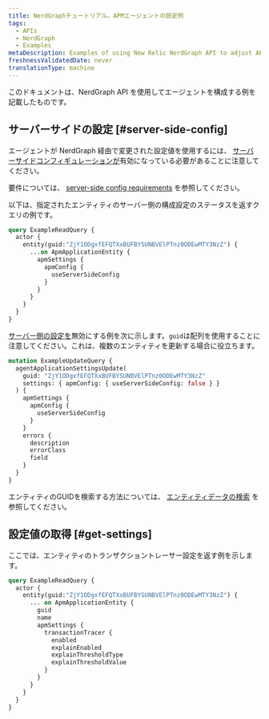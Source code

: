 ```yaml
---
title: NerdGraphチュートリアル。APMエージェントの設定例
tags:
  - APIs
  - NerdGraph
  - Examples
metaDescription: Examples of using New Relic NerdGraph API to adjust APM
freshnessValidatedDate: never
translationType: machine
---
```


このドキュメントは、NerdGraph API を使用して<InlinePopover type="apm"/>エージェントを構成する例を記載したものです。

## サーバーサイドの設定 [#server-side-config]

<InlinePopover type="apm"/>エージェントが NerdGraph 経由で変更された設定値を使用するには、 [サーバーサイドコンフィギュレーションが](/docs/apm/agents/manage-apm-agents/configuration/server-side-agent-configuration#requirements)有効になっている必要があることに注意してください。

要件については、 [server-side config requirements](/docs/apm/agents/manage-apm-agents/configuration/server-side-agent-configuration#requirements) を参照してください。

以下は、指定されたエンティティのサーバー側の構成設定のステータスを返すクエリの例です。

```graphql
query ExampleReadQuery {
  actor {
    entity(guid:"ZjY1ODgxfEFQTXxBUFBYSUNBVElPTnz0ODEwMTY3NzZ") {
      ...on ApmApplicationEntity {
        apmSettings {
          apmConfig {
            useServerSideConfig
          }
        }
      }
    }
  }
}
```

[サーバー側の設定を](/docs/apm/agents/manage-apm-agents/configuration/server-side-agent-configuration)無効にする例を次に示します。`guid`は配列を使用することに注意してください。これは、複数のエンティティを更新する場合に役立ちます。

```graphql
mutation ExampleUpdateQuery {
  agentApplicationSettingsUpdate(
    guid: "ZjY1ODgxfEFQTXxBUFBYSUNBVElPTnz0ODEwMTY3NzZ"
    settings: { apmConfig: { useServerSideConfig: false } }
  ) {
    apmSettings {
      apmConfig {
        useServerSideConfig
      }
    }
    errors {
      description
      errorClass
      field
    }
  }
}
```

エンティティのGUIDを検索する方法については、 [エンティティデータの検索](/docs/new-relic-one/use-new-relic-one/core-concepts/what-entity-new-relic/#find) を参照してください。

## 設定値の取得 [#get-settings]

ここでは、エンティティのトランザクショントレーサー設定を返す例を示します。

```graphql
query ExampleReadQuery {
  actor {
    entity(guid:"ZjY1ODgxfEFQTXxBUFBYSUNBVElPTnz0ODEwMTY3NzZ") {
      ... on ApmApplicationEntity {
        guid
        name
        apmSettings {
          transactionTracer {
            enabled
            explainEnabled
            explainThresholdType
            explainThresholdValue
          }
        }
      }
    }
  }
}
```
